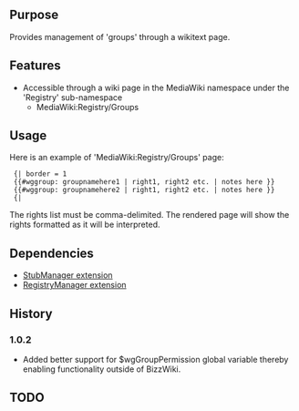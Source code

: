 {{Extension
|name        = GroupManager
|status      = beta
|type        = parser
|author      = [[user:jldupont|Jean-Lou Dupont]]
|image       =
|version     = 1.0.2
|update      =
|mediawiki   = tested on 1.11
|download    = [http://mediawiki.googlecode.com/svn/tags/ SVN]
|readme      =
|changelog   = See SVN ($Id$)
|description = 
|parameters  =
|rights      =
|example     =
}}
== Purpose ==   
Provides management of 'groups' through a wikitext page.

== Features ==
* Accessible through a wiki page in the MediaWiki namespace under the 'Registry' sub-namespace
** MediaWiki:Registry/Groups

== Usage ==
Here is an example of 'MediaWiki:Registry/Groups' page:
<pre>
 {| border = 1
 {{#wggroup: groupnamehere1 | right1, right2 etc. | notes here }}
 {{#wggroup: groupnamehere2 | right1, right2 etc. | notes here }}
 {| 
</pre>
The rights list must be comma-delimited. The rendered page will show the rights formatted as it will be interpreted.

== Dependencies ==
* [[Extension:StubManager|StubManager extension]]
* [[Extension:RegistryManager|RegistryManager extension]]

{{Pear|GroupManager}}

== History ==
===1.0.2===
* Added better support for $wgGroupPermission global variable thereby enabling functionality outside of BizzWiki.

== TODO ==
